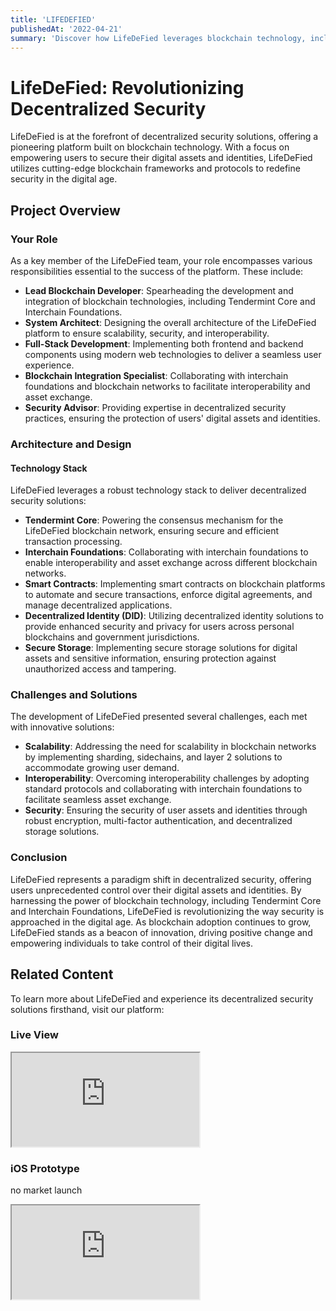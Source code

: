```yaml
---
title: 'LIFEDEFIED'
publishedAt: '2022-04-21'
summary: 'Discover how LifeDeFied leverages blockchain technology, including Tendermint Core and Interchain Foundations, to provide decentralized security solutions.'
---
```


# LifeDeFied: Revolutionizing Decentralized Security

LifeDeFied is at the forefront of decentralized security solutions, offering a pioneering platform built on blockchain technology. With a focus on empowering users to secure their digital assets and identities, LifeDeFied utilizes cutting-edge blockchain frameworks and protocols to redefine security in the digital age.

## Project Overview

### Your Role

As a key member of the LifeDeFied team, your role encompasses various responsibilities essential to the success of the platform. These include:

- **Lead Blockchain Developer**: Spearheading the development and integration of blockchain technologies, including Tendermint Core and Interchain Foundations.
- **System Architect**: Designing the overall architecture of the LifeDeFied platform to ensure scalability, security, and interoperability.
- **Full-Stack Development**: Implementing both frontend and backend components using modern web technologies to deliver a seamless user experience.
- **Blockchain Integration Specialist**: Collaborating with interchain foundations and blockchain networks to facilitate interoperability and asset exchange.
- **Security Advisor**: Providing expertise in decentralized security practices, ensuring the protection of users' digital assets and identities.

### Architecture and Design

#### Technology Stack

LifeDeFied leverages a robust technology stack to deliver decentralized security solutions:

- **Tendermint Core**: Powering the consensus mechanism for the LifeDeFied blockchain network, ensuring secure and efficient transaction processing.
- **Interchain Foundations**: Collaborating with interchain foundations to enable interoperability and asset exchange across different blockchain networks.
- **Smart Contracts**: Implementing smart contracts on blockchain platforms to automate and secure transactions, enforce digital agreements, and manage decentralized applications.
- **Decentralized Identity (DID)**: Utilizing decentralized identity solutions to provide enhanced security and privacy for users across personal blockchains and government jurisdictions.
- **Secure Storage**: Implementing secure storage solutions for digital assets and sensitive information, ensuring protection against unauthorized access and tampering.

### Challenges and Solutions

The development of LifeDeFied presented several challenges, each met with innovative solutions:

- **Scalability**: Addressing the need for scalability in blockchain networks by implementing sharding, sidechains, and layer 2 solutions to accommodate growing user demand.
- **Interoperability**: Overcoming interoperability challenges by adopting standard protocols and collaborating with interchain foundations to facilitate seamless asset exchange.
- **Security**: Ensuring the security of user assets and identities through robust encryption, multi-factor authentication, and decentralized storage solutions.

### Conclusion

LifeDeFied represents a paradigm shift in decentralized security, offering users unprecedented control over their digital assets and identities. By harnessing the power of blockchain technology, including Tendermint Core and Interchain Foundations, LifeDeFied is revolutionizing the way security is approached in the digital age. As blockchain adoption continues to grow, LifeDeFied stands as a beacon of innovation, driving positive change and empowering individuals to take control of their digital lives.

## Related Content

To learn more about LifeDeFied and experience its decentralized security solutions firsthand, visit our platform:

### Live View

<div className="iframe-container desktop">
<iframe
  src="https://lifedefied.com"
  title="LifeDeFied Desktop View"
  allowFullScreen
></iframe>
</div>

### iOS Prototype 
no market launch

<div className="iframe-container desktop">
  <iframe
    src="https://www.figma.com/embed?embed_host=share&url=https%3A%2F%2Fwww.figma.com%2Fproto%2FCGlxMBp5quHJLLw5aVIZNA%2FLifeDeFied---Mobile-Mockups%3Fpage-id%3D0%253A1%26node-id%3D3-22%26viewport%3D261%252C352%252C0.02%26t%3DVt9hhHYt1K2IjdwB-1%26scaling%3Dscale-down%26starting-point-node-id%3D3%253A22%26show-proto-sidebar%3D1"
    title="LifeDeFied Mobile View"
    allowFullScreen
  ></iframe>
</div>
